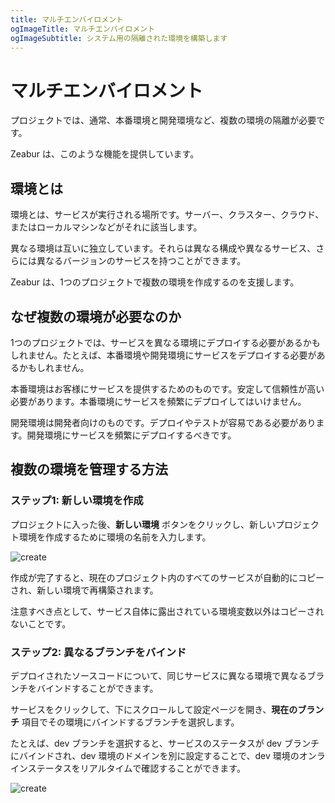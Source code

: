 ```yaml
---
title: マルチエンバイロメント
ogImageTitle: マルチエンバイロメント
ogImageSubtitle: システム用の隔離された環境を構築します
---
```


# マルチエンバイロメント

プロジェクトでは、通常、本番環境と開発環境など、複数の環境の隔離が必要です。

Zeabur は、このような機能を提供しています。

## 環境とは

環境とは、サービスが実行される場所です。サーバー、クラスター、クラウド、またはローカルマシンなどがそれに該当します。

異なる環境は互いに独立しています。それらは異なる構成や異なるサービス、さらには異なるバージョンのサービスを持つことができます。

Zeabur は、1つのプロジェクトで複数の環境を作成するのを支援します。

## なぜ複数の環境が必要なのか

1つのプロジェクトでは、サービスを異なる環境にデプロイする必要があるかもしれません。たとえば、本番環境や開発環境にサービスをデプロイする必要があるかもしれません。

本番環境はお客様にサービスを提供するためのものです。安定して信頼性が高い必要があります。本番環境にサービスを頻繁にデプロイしてはいけません。

開発環境は開発者向けのものです。デプロイやテストが容易である必要があります。開発環境にサービスを頻繁にデプロイするべきです。

## 複数の環境を管理する方法

### ステップ1: 新しい環境を作成

プロジェクトに入った後、**新しい環境** ボタンをクリックし、新しいプロジェクト環境を作成するために環境の名前を入力します。

![create](/environment/create-env.zh-CN.png)

作成が完了すると、現在のプロジェクト内のすべてのサービスが自動的にコピーされ、新しい環境で再構築されます。

注意すべき点として、サービス自体に露出されている環境変数以外はコピーされないことです。

### ステップ2: 異なるブランチをバインド

デプロイされたソースコードについて、同じサービスに異なる環境で異なるブランチをバインドすることができます。

サービスをクリックして、下にスクロールして設定ページを開き、**現在のブランチ** 項目でその環境にバインドするブランチを選択します。

たとえば、dev ブランチを選択すると、サービスのステータスが dev ブランチにバインドされ、dev 環境のドメインを別に設定することで、dev 環境のオンラインステータスをリアルタイムで確認することができます。

![create](/environment/branch.zh-CN.png)
